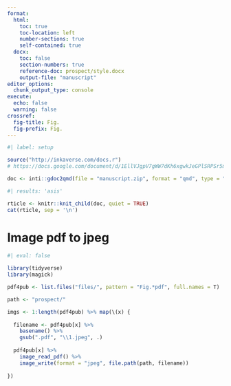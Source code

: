 ```yaml
---
format:
  html:
    toc: true
    toc-location: left
    number-sections: true
    self-contained: true
  docx:
    toc: false
    section-numbers: true
    reference-doc: prospect/style.docx
    output-file: "manuscript"
editor_options: 
  chunk_output_type: console
execute:
  echo: false
  warning: false
crossref:
  fig-title: Fig.
  fig-prefix: Fig.
---
```


```r
#| label: setup

source("http://inkaverse.com/docs.r")
# https://docs.google.com/document/d/1EllVJgpV7gWW7dKh6xgwkJeGPlSRPSr5mn3R1h0msG8/edit#

doc <- inti::gdoc2qmd(file = "manuscript.zip", format = "qmd", type = "asis")
```

```r
#| results: 'asis'

rticle <- knitr::knit_child(doc, quiet = TRUE)
cat(rticle, sep = '\n')
```


# Image pdf to jpeg

```r
#| eval: false

library(tidyverse)
library(magick)

pdf4pub <- list.files("files/", pattern = "Fig.*pdf", full.names = T) 

path <- "prospect/"

imgs <- 1:length(pdf4pub) %>% map(\(x) {
  
  filename <- pdf4pub[x] %>% 
    basename() %>% 
    gsub(".pdf", "\\1.jpeg", .) 
  
  pdf4pub[x] %>% 
    image_read_pdf() %>% 
    image_write(format = "jpeg", file.path(path, filename))
  
})
```


